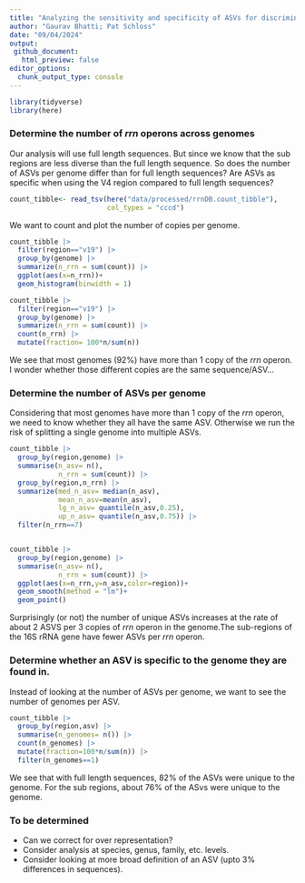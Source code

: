 ```yaml
---
title: "Analyzing the sensitivity and specificity of ASVs for discriminating between genomes"
author: "Gaurav Bhatti; Pat Schloss"
date: "09/04/2024"
output:
 github_document:
   html_preview: false
editor_options: 
  chunk_output_type: console
---
```



```r
library(tidyverse)
library(here)
```


### Determine the number of *rrn* operons across genomes

Our analysis will use full length sequences. But since we know that the sub regions are less diverse than the full length sequence. So does the number of ASVs per genome differ than for full length sequences? Are ASVs as specific when using the V4 region compared to full length sequences?


```r
count_tibble<- read_tsv(here("data/processed/rrnDB.count_tibble"),
                        col_types = "cccd")
```

We want to count and plot the number of copies per genome.

```r
count_tibble |> 
  filter(region=="v19") |> 
  group_by(genome) |> 
  summarize(n_rrn = sum(count)) |> 
  ggplot(aes(x=n_rrn))+
  geom_histogram(binwidth = 1)

count_tibble |> 
  filter(region=="v19") |> 
  group_by(genome) |> 
  summarize(n_rrn = sum(count)) |> 
  count(n_rrn) |> 
  mutate(fraction= 100*n/sum(n))

```


We see that most genomes (92%) have more than 1 copy of the *rrn* operon. I wonder whether those different copies are the same sequence/ASV...

### Determine the number of ASVs per genome

Considering that most genomes have more than 1 copy of the *rrn* operon, we need to know whether they all have the same ASV. Otherwise we run the risk of splitting a single genome into multiple ASVs.

```r
count_tibble |> 
  group_by(region,genome) |> 
  summarise(n_asv= n(),
            n_rrn = sum(count)) |> 
  group_by(region,n_rrn) |> 
  summarize(med_n_asv= median(n_asv),
            mean_n_asv=mean(n_asv),
            lg_n_asv= quantile(n_asv,0.25),
            up_n_asv= quantile(n_asv,0.75)) |> 
  filter(n_rrn==7)


count_tibble |> 
  group_by(region,genome) |> 
  summarise(n_asv= n(),
            n_rrn = sum(count)) |> 
  ggplot(aes(x=n_rrn,y=n_asv,color=region))+
  geom_smooth(method = "lm")+
  geom_point()

```


Surprisingly (or not) the number of unique ASVs increases at the rate of about 2 ASVS per 3 copies of *rrn* operon in the genome.The sub-regions of the 16S rRNA gene have fewer ASVs per *rrn* operon.

### Determine whether an ASV is specific to the genome they are found in.

Instead of looking at the number of ASVs per genome, we want to see the number of genomes per ASV.

```r
count_tibble |> 
  group_by(region,asv) |> 
  summarise(n_genomes= n()) |> 
  count(n_genomes) |> 
  mutate(fraction=100*n/sum(n)) |> 
  filter(n_genomes==1)

```

We see that with full length sequences, 82% of the ASVs were unique to the genome. For the sub regions, about 76% of the ASvs were unique to the genome.



### To be determined
* Can we correct for over representation?
* Consider analysis at species, genus, family, etc. levels.
* Consider looking at more broad definition of an ASV (upto 3% differences in sequences).


